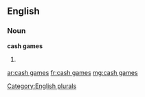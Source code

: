 ==English==

===Noun===
'''cash games'''

# {{plural of|[[cash game]]}}

[[Category:English plurals]]

[[ar:cash games]]
[[fr:cash games]]
[[mg:cash games]]
